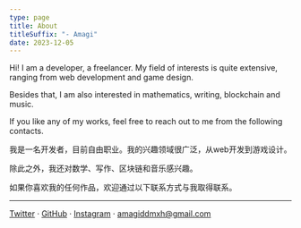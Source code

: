 ```yaml
---
type: page
title: About
titleSuffix: "- Amagi"
date: 2023-12-05
---
```


Hi! I am a developer, a freelancer. My field of interests is quite extensive, ranging from web development and game design.

Besides that, I am also interested in mathematics, writing, blockchain and music.

If you like any of my works, feel free to reach out to me from the following contacts.


我是一名开发者，目前自由职业。我的兴趣领域很广泛，从web开发到游戏设计。

除此之外，我还对数学、写作、区块链和音乐感兴趣。

如果你喜欢我的任何作品，欢迎通过以下联系方式与我取得联系。

---

[Twitter](https://twitter.com/AmagiDDmxh) · [GitHub](https://github.com/AmagiDDmxh) · [Instagram](https://www.instagram.com/amagiddmxh) · amagiddmxh@gmail.com

